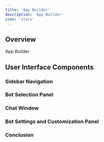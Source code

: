 ```yaml
---
title: 'App Builder'
description: 'App Builder'
icon: 'stars'
---
```




Overview
--------

App Builder

User Interface Components
-------------------------

### Sidebar Navigation


### Bot Selection Panel



### Chat Window



### Bot Settings and Customization Panel


### Conclusion
